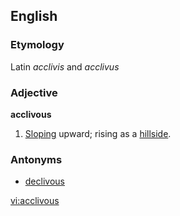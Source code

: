 ==English==

===Etymology===
Latin ''acclivis'' and ''acclivus''

===Adjective===
'''acclivous'''

# [[Sloping]] upward; rising as a [[hillside]].

===Antonyms===
*[[declivous]]

[[vi:acclivous]]